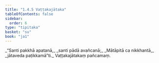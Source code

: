```yaml
---
title: "1.4.5 Vaṭṭakajātaka"
tableOfContents: false
sidebar:
  order: 6
type: "tipitaka"
basket: "su"
book: "ja1"
---
```



<DynamicBreadcrumb />

<Division number="35" book="ja1" bookNo="22" page="9">

<Paragraph number="76" type="verses" book="ja1">
_“Santi pakkhā apatanā,_  
_santi pādā avañcanā;_  
_Mātāpitā ca nikkhantā,_  
_jātaveda paṭikkamā”ti._  


</Paragraph>
</Division>

<Paragraph number="77" type="center" book="ja1">
Vaṭṭakajātakaṃ pañcamaṃ.
</Paragraph>